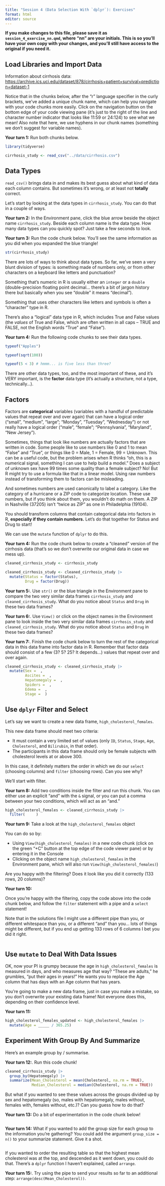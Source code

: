 ```yaml
---
title: "Session 4 (Data Selection With `dplyr`): Exercises"
format: html
editor: source
---
```


**If you make changes to this file, please save it as `session_4_exercise_nn.qmd`, where "nn" are your initials. This is so you'll have your own copy with your changes, and you'll still have access to the original if you need it.**

## Load Libraries and Import Data

Information about cirrhosis data: <https://archive.ics.uci.edu/dataset/878/cirrhosis+patient+survival+prediction+dataset-1>

Notice that in the chunks below, after the "r" language specifier in the curly brackets, we've added a unique chunk name, which can help you navigate with your code chunks more easily. Click on the navigation button on the bottom edge of your code viewing pane (it's just to the right of the line and character number indicator that looks like 11:59 or 24:124) to see what we mean! Also note that here, we use hyphens in our chunk names (something we don't suggest for variable names).

**Your turn 1:** Run both chunks below.

```r
library(tidyverse)
```

```r
cirrhosis_study <- read_csv("../data/cirrhosis.csv") 
```

## Data Types

`read_csv()` brings data in and makes its best guess about what kind of data each column contains. But sometimes it's wrong, or at least not **totally** correct.

Let's start by looking at the data types in `cirrhosis_study`. You can do that in a couple of ways.

**Your turn 2:** In the Environment pane, click the blue arrow beside the object name `cirrhosis_study`. Beside each column name is the data type. How many data types can you quickly spot? Just take a few seconds to look.

**Your turn 3:** Run the code chunk below. You'll see the same information as you did when you expanded the blue triangle!

```r
str(cirrhosis_study)
```

There are lots of ways to think about data types. So far, we've seen a very blunt division of types: is something made of numbers only, or from other characters on a keyboard like letters and punctuation?

Something that's numeric in R is usually either an `integer` or a `double` (double-precision floating point decimal... there's a bit of jargon history there but basically when you see "double" it means "decimal").

Something that uses other characters like letters and symbols is often a "character" type in R.

There's also a "logical" data type in R, which includes True and False values (the *values* of True and False, which are often written in all caps -- TRUE and FALSE, not the English words "True" and "False").

**Your turn 4:** Run the following code chunks to see their data types.

```r
typeof("Apples")
```

```r
typeof(sqrt(100))
```

```r
typeof(5 < 3) # hmmm... is five less than three?
```

There are other data types, too, and the most important of these, and it's VERY important, is the **factor** data type (it's actually a structure, not a type, technically...).

## Factors

Factors are **categorical** variables (variables with a handful of predictable values that repeat over and over again) that can have a logical order ("small", "medium", "large"; "Monday", "Tuesday", "Wednesday") or not really have a logical order ("male", "female"; "Pennsylvania", "Maryland", "New Jersey").

Sometimes, things that look like numbers are actually factors that are written in code. Some people like to use numbers like 0 and 1 to mean "False" and "True", or things like 0 = Male, 1 = Female, 99 = Unknown. This can be a useful code, but the problem arises when R thinks "oh, this is a numerical signal, something I can use to help build a model." Does a subject of unknown sex have 99 times some quality than a female subject? No! But R might try to use a formula like that in a linear model. Using raw numbers instead of transforming them to factors can be misleading.

And sometimes numbers are used canonically to label a category. Like the category of a hurricane or a ZIP code to categorize location. These use numbers, but if you think about them, you wouldn't do math on them. A ZIP in Nashville (37205) isn't "twice as ZIP" as one in Philadelphia (19104). 

You should transform columns that contain categorical data into factors in R, **especially if they contain numbers.** Let's do that together for Status and Drug to start!

We can use the `mutate` function of `dplyr` to do this.

**Your turn 4:** Run the code chunk below to create a "cleaned" version of the cirrhosis data (that's so we don't overwrite our original data in case we mess up).

```r
cleaned_cirrhosis_study <- cirrhosis_study

cleaned_cirrhosis_study <- cleaned_cirrhosis_study |>
  mutate(Status = factor(Status),
         Drug = factor(Drug))
```

**Your turn 5:**. Use `str()` or the blue triangle in the Environment pane to compare the two very similar data frames `cirrhosis_study` and `cleaned_cirrhosis_study`. What do you notice about `Status` and `Drug` in these two data frames?

**Your turn 6:**. Use `View()` or click on the object names in the Environment pane to look inside the two very similar data frames `cirrhosis_study` and `cleaned_cirrhosis_study`. What do you notice about `Status` and `Drug` in these two data frames?

**Your turn 7:**. Finish the code chunk below to turn the rest of the categorical data in this data frame into factor data in R. Remember that factor data should consist of a few (3? 5? 25? It depends...) values that repeat over and over again.

```r
cleaned_cirrhosis_study <- cleaned_cirrhosis_study |>
  mutate(Sex =  ,
         Ascites =  ,
         Hepatomegaly =  ,
         Spiders =  ,
         Edema =  ,
         Stage =  )
```

## Use `dplyr` Filter and Select

Let's say we want to create a new data frame, `high_cholesterol_females`.

This new data frame should meet two criteria:

-   It must contain a very limited set of values (only `ID`, `Status`, `Stage`, `Age`, `Cholesterol`, and `Bilirubin`, in that order).
-   The participants in this data frame should only be female subjects with cholesterol levels at or above 300.

In this case, it definitely matters the order in which we do our `select` (choosing columns) and `filter` (choosing rows). Can you see why?

We'll start with filter.

**Your turn 8:** Add two conditions inside the filter and run this chunk. You can either use an explicit "and" with the `&` signal, or you can put a comma between your two conditions, which will act as an "and."

```r
high_cholesterol_females <- cleaned_cirrhosis_study |>
  filter(     )
```

**Your turn 9:** Take a look at the `high_cholesterol_females` object

You can do so by:

-   Using `View(high_cholesterol_females)` in a new code chunk (click on the green "+C" button at the top edge of the code viewer pane) or by entering it in the Console
-   Clicking on the object name `high_cholesterol_females` in the Environment pane, which will also run `View(high_cholesterol_females)`)

Are you happy with the filtering? Does it look like you did it correctly (133 rows, 20 columns)?

**Your turn 10:**

Once you're happy with the filtering, copy the code above into the code chunk below, and follow the `filter` statement with a pipe and a `select` statement!

Note that in the solutions file I might use a different pipe than you, or different whitespace than you, or a different "and" than you... lots of things might be different, but if you end up getting 133 rows of 6 columns I bet you did it right.

```r




```

## Use `mutate` to Deal With Data Issues

OK, now your PI is grumpy because the age in `high_cholesterol_females` is measured in days, and who measures age that way? "These are adults," he grumbles, "put their ages in years!" He wants you to replace the Age column that has days with an Age column that has years.

You're going to make a new data frame, just in case you make a mistake, so you don't overwrite your existing data frame!  Not everyone does this, depending on their confidence level.

**Your turn 11:** 

```r
high_cholesterol_females_updated <- high_cholesterol_females |>
  mutate(Age = _____ / 365.25)
```

## Experiment With Group By And Summarize

Here's an example group by / summarise.

**Your turn 12:**. Run this code chunk!

```r
cleaned_cirrhosis_study |>
  group_by(Hepatomegaly) |>
  summarize(Mean_Cholesterol = mean(Cholesterol, na.rm = TRUE), 
            Median_Cholesterol = median(Cholesterol, na.rm = TRUE))
```

But what if you wanted to see these values across the groups divided up by sex and hepatomegaly (so, males with hepatomegaly, males without, females with, females without, etc.)? Can you guess how to do that?

**Your turn 13:** Do a bit of experimentation in the code chunk below!

```r
  




```

**Your turn 14:** What if you wanted to add the group size for each group to the information you're gathering? You could add the argument `group_size = n()` to your summarize statement. Give it a shot.

```r




```

If you wanted to order the resulting table so that the highest mean cholesterol was at the top, and descended as it went down, you could do that. There's a `dplyr` function I haven't explained, called `arrange`.

**Your turn 15:**. Try using the pipe to send your results so far to an additional step: `arrange(desc(Mean_Cholesterol))`.

```r





```
